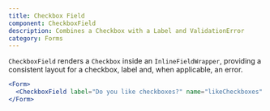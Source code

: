 ```yaml
---
title: Checkbox Field
component: CheckboxField
description: Combines a Checkbox with a Label and ValidationError
category: Forms
---
```


`CheckboxField` renders a `Checkbox` inside an `InlineFieldWrapper`, providing a consistent layout for a checkbox, label and, when applicable, an error.

```jsx preview
<Form>
  <CheckboxField label="Do you like checkboxes?" name="likeCheckboxes" />
</Form>
```
